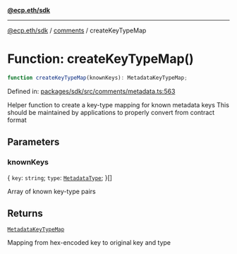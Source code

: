 [**@ecp.eth/sdk**](../../index.mdx)

***

[@ecp.eth/sdk](/sdk-reference/index.mdx) / [comments](/sdk-reference/comments/index.mdx) / createKeyTypeMap

# Function: createKeyTypeMap()

```ts
function createKeyTypeMap(knownKeys): MetadataKeyTypeMap;
```

Defined in: [packages/sdk/src/comments/metadata.ts:563](https://github.com/ecp-eth/comments-monorepo/blob/main/packages/sdk/src/comments/metadata.ts#L563)

Helper function to create a key-type mapping for known metadata keys
This should be maintained by applications to properly convert from contract format

## Parameters

### knownKeys

\{
  `key`: `string`;
  `type`: [`MetadataType`](/sdk-reference/comments/type-aliases/MetadataType.mdx);
\}[]

Array of known key-type pairs

## Returns

[`MetadataKeyTypeMap`](/sdk-reference/comments/type-aliases/MetadataKeyTypeMap.mdx)

Mapping from hex-encoded key to original key and type
